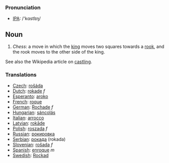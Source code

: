 === Pronunciation ===
*[[w:IPA|IPA]]: /'kɑstlɪŋ/

==Noun==

#''Chess'': a move in which the [[king]] moves two squares towards a [[rook]], and the rook moves to the other side of the king.

See also the Wikipedia article on [[en:Castling|castling]].

=== Translations ===
*[[Czech]]: [[rošáda]]
*[[Dutch]]: [[rokade]] ''f''
*[[Esperanto]]: [[aroko]]
*[[French]]: [[roque]]
*[[German]]: [[Rochade]] ''f''
*[[Hungarian]]: [[sáncolás]]
*[[Italian]]: [[arrocco]]
*[[Latvian]]: [[rokāde]]
*[[Polish]]: [[roszada]] ''f''
*[[Russian]]: [[рокировка]]
*[[Serbian]]: [[рокада]] (rokada)
*[[Slovenian]]: [[rošada]] ''f''
*[[Spanish]]: [[enroque]] ''m''
*[[Swedish]]: [[Rockad]]